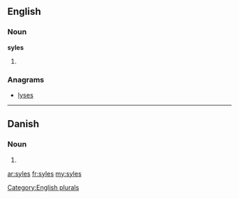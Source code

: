 ==English==

===Noun===
'''syles'''

# {{plural of|[[syle]]}}

===Anagrams===
* [[lyses#English|lyses]]

[[Category:English plurals]]

----

==Danish==

===Noun===
{{infl|da|noun form|g=c}}

# {{form of|genitive plural indefinite|syl|lang=da}}

[[ar:syles]]
[[fr:syles]]
[[my:syles]]